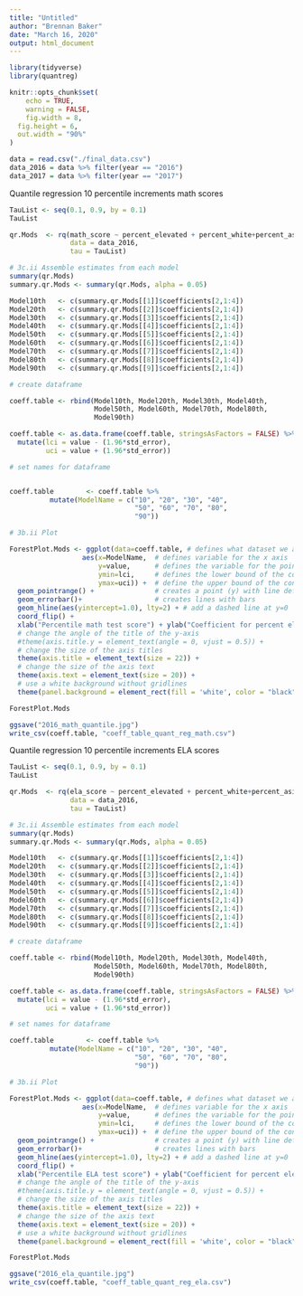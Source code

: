 ```yaml
---
title: "Untitled"
author: "Brennan Baker"
date: "March 16, 2020"
output: html_document
---
```

```r
library(tidyverse)
library(quantreg)

knitr::opts_chunk$set(
	echo = TRUE,
	warning = FALSE,
	fig.width = 8, 
  fig.height = 6,
  out.width = "90%"
)

data = read.csv("./final_data.csv")
data_2016 = data %>% filter(year == "2016") 
data_2017 = data %>% filter(year == "2017") 
```

Quantile regression 10 percentile increments math scores
```r
TauList <- seq(0.1, 0.9, by = 0.1)
TauList

qr.Mods  <- rq(math_score ~ percent_elevated + percent_white+percent_asian + percent_black + percent_hispanic + economic_need_index + percent_english_language_learners,
               data = data_2016, 
               tau = TauList)

# 3c.ii Assemble estimates from each model
summary(qr.Mods)
summary.qr.Mods <- summary(qr.Mods, alpha = 0.05)

Model10th   <- c(summary.qr.Mods[[1]]$coefficients[2,1:4])
Model20th   <- c(summary.qr.Mods[[2]]$coefficients[2,1:4])
Model30th   <- c(summary.qr.Mods[[3]]$coefficients[2,1:4])
Model40th   <- c(summary.qr.Mods[[4]]$coefficients[2,1:4])
Model50th   <- c(summary.qr.Mods[[5]]$coefficients[2,1:4])
Model60th   <- c(summary.qr.Mods[[6]]$coefficients[2,1:4])
Model70th   <- c(summary.qr.Mods[[7]]$coefficients[2,1:4])
Model80th   <- c(summary.qr.Mods[[8]]$coefficients[2,1:4])
Model90th   <- c(summary.qr.Mods[[9]]$coefficients[2,1:4])

# create dataframe 

coeff.table <- rbind(Model10th, Model20th, Model30th, Model40th, 
                     Model50th, Model60th, Model70th, Model80th, 
                     Model90th)

coeff.table <- as.data.frame(coeff.table, stringsAsFactors = FALSE) %>% janitor::clean_names() %>% 
  mutate(lci = value - (1.96*std_error),
         uci = value + (1.96*std_error))

# set names for dataframe


coeff.table        <- coeff.table %>% 
          mutate(ModelName = c("10", "20", "30", "40",
                               "50", "60", "70", "80", 
                               "90")) 

# 3b.ii Plot

ForestPlot.Mods <- ggplot(data=coeff.table, # defines what dataset we are using
                  aes(x=ModelName,  # defines variable for the x axis
                      y=value,      # defines the variable for the point along the y axis
                      ymin=lci,     # defines the lower bound of the confidence interval
                      ymax=uci)) +  # define the upper bound of the confidence interval   
  geom_pointrange() +               # creates a point (y) with line defined by ymin and ymax        
  geom_errorbar()+                  # creates lines with bars
  geom_hline(aes(yintercept=1.0), lty=2) + # add a dashed line at y=0 
  coord_flip() +                                     
  xlab("Percentile math test score") + ylab("Coefficient for percent elevated lead") +
  # change the angle of the title of the y-axis
  #theme(axis.title.y = element_text(angle = 0, vjust = 0.5)) +  
  # change the size of the axis titles
  theme(axis.title = element_text(size = 22)) +                 
  # change the size of the axis text
  theme(axis.text = element_text(size = 20)) +      
  # use a white background without gridlines
  theme(panel.background = element_rect(fill = 'white', color = "black")) 

ForestPlot.Mods

ggsave("2016_math_quantile.jpg")
write_csv(coeff.table, "coeff_table_quant_reg_math.csv")
```

Quantile regression 10 percentile increments ELA scores
```r
TauList <- seq(0.1, 0.9, by = 0.1)
TauList

qr.Mods  <- rq(ela_score ~ percent_elevated + percent_white+percent_asian + percent_black + percent_hispanic + economic_need_index + percent_english_language_learners,
               data = data_2016, 
               tau = TauList)

# 3c.ii Assemble estimates from each model
summary(qr.Mods)
summary.qr.Mods <- summary(qr.Mods, alpha = 0.05)

Model10th   <- c(summary.qr.Mods[[1]]$coefficients[2,1:4])
Model20th   <- c(summary.qr.Mods[[2]]$coefficients[2,1:4])
Model30th   <- c(summary.qr.Mods[[3]]$coefficients[2,1:4])
Model40th   <- c(summary.qr.Mods[[4]]$coefficients[2,1:4])
Model50th   <- c(summary.qr.Mods[[5]]$coefficients[2,1:4])
Model60th   <- c(summary.qr.Mods[[6]]$coefficients[2,1:4])
Model70th   <- c(summary.qr.Mods[[7]]$coefficients[2,1:4])
Model80th   <- c(summary.qr.Mods[[8]]$coefficients[2,1:4])
Model90th   <- c(summary.qr.Mods[[9]]$coefficients[2,1:4])

# create dataframe 

coeff.table <- rbind(Model10th, Model20th, Model30th, Model40th, 
                     Model50th, Model60th, Model70th, Model80th, 
                     Model90th)

coeff.table <- as.data.frame(coeff.table, stringsAsFactors = FALSE) %>% janitor::clean_names() %>% 
  mutate(lci = value - (1.96*std_error),
         uci = value + (1.96*std_error))

# set names for dataframe

coeff.table        <- coeff.table %>% 
          mutate(ModelName = c("10", "20", "30", "40",
                               "50", "60", "70", "80", 
                               "90")) 

# 3b.ii Plot

ForestPlot.Mods <- ggplot(data=coeff.table, # defines what dataset we are using
                  aes(x=ModelName,  # defines variable for the x axis
                      y=value,      # defines the variable for the point along the y axis
                      ymin=lci,     # defines the lower bound of the confidence interval
                      ymax=uci)) +  # define the upper bound of the confidence interval   
  geom_pointrange() +               # creates a point (y) with line defined by ymin and ymax        
  geom_errorbar()+                  # creates lines with bars
  geom_hline(aes(yintercept=1.0), lty=2) + # add a dashed line at y=0 
  coord_flip() +                                     
  xlab("Percentile ELA test score") + ylab("Coefficient for percent elevated lead") +
  # change the angle of the title of the y-axis
  #theme(axis.title.y = element_text(angle = 0, vjust = 0.5)) +  
  # change the size of the axis titles
  theme(axis.title = element_text(size = 22)) +                 
  # change the size of the axis text
  theme(axis.text = element_text(size = 20)) +      
  # use a white background without gridlines
  theme(panel.background = element_rect(fill = 'white', color = "black")) 

ForestPlot.Mods

ggsave("2016_ela_quantile.jpg")
write_csv(coeff.table, "coeff_table_quant_reg_ela.csv")
```